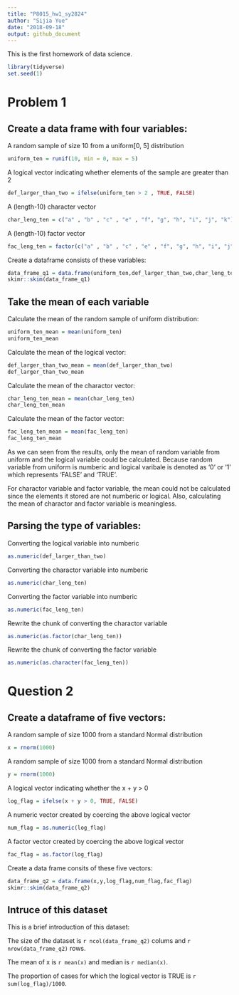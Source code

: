 ```yaml
---
title: "P8015_hw1_sy2824"
author: "Sijia Yue"
date: "2018-09-18"
output: github_document
---
```


This is the first homework of data science. 

```r
library(tidyverse)
set.seed(1)
```

# Problem 1

## Create a data frame with four variables:

A random sample of size 10 from a uniform[0, 5] distribution

```r

uniform_ten = runif(10, min = 0, max = 5)

```

A logical vector indicating whether elements of the sample are greater than 2

```r

def_larger_than_two = ifelse(uniform_ten > 2 , TRUE, FALSE)

```

A (length-10) character vector

```r

char_leng_ten = c("a" , "b" , "c" , "e" , "f", "g", "h", "i", "j", "k")

```

A (length-10) factor vector
```r

fac_leng_ten = factor(c("a" , "b" , "c" , "e" , "f", "g", "h", "i", "j", "k"))

```

Create a dataframe consists of these variables:
```r

data_frame_q1 = data.frame(uniform_ten,def_larger_than_two,char_leng_ten,fac_leng_ten)
skimr::skim(data_frame_q1)

```

## Take the mean of each variable

Calculate the mean of the random sample of uniform distribution:

```r

uniform_ten_mean = mean(uniform_ten)
uniform_ten_mean

```

Calculate the mean of the logical vector:

```r

def_larger_than_two_mean = mean(def_larger_than_two)
def_larger_than_two_mean

```

Calculate the mean of the charactor vector:

```r

char_leng_ten_mean = mean(char_leng_ten)
char_leng_ten_mean

```

Calculate the mean of the factor vector:

```r

fac_leng_ten_mean = mean(fac_leng_ten)
fac_leng_ten_mean

```

As we can seen from the results, only the mean of random variable from uniform and the logical variable could be calculated. Because random variable from uniform is numberic and logical varibale is denoted as '0' or '1' which represents 'FALSE' and 'TRUE'.

For charactor variable and factor variable, the mean could not be calculated since the elements it stored are not numberic or logical. Also, calculating the mean of charactor and factor variable is meaningless. 

## Parsing the type of variables:

Converting the logical variable into numberic

```r

as.numeric(def_larger_than_two)

```

Converting the charactor variable into numberic

```r

as.numeric(char_leng_ten)

```

Converting the factor variable into numberic

```r

as.numeric(fac_leng_ten)

```

Rewrite the chunk of converting the charactor variable

```r

as.numeric(as.factor(char_leng_ten))

```

Rewrite the chunk of converting the factor variable
```r

as.numeric(as.character(fac_leng_ten))

```

# Question 2

## Create a dataframe of five vectors:

A random sample of size 1000 from a standard Normal distribution
```r

x = rnorm(1000)

```

A random sample of size 1000 from a standard Normal distribution

```r

y = rnorm(1000)

```

A logical vector indicating whether the x + y > 0

```r

log_flag = ifelse(x + y > 0, TRUE, FALSE)

```

A numeric vector created by coercing the above logical vector

```r

num_flag = as.numeric(log_flag)

```

A factor vector created by coercing the above logical vector
```r
fac_flag = as.factor(log_flag)

```

Create a data frame consits of these five vectors:
```r

data_frame_q2 = data.frame(x,y,log_flag,num_flag,fac_flag)
skimr::skim(data_frame_q2)

```

## Intruce of this dataset

This is a brief introduction of this dataset:

The size of the dataset is `r ncol(data_frame_q2)` colums and `r nrow(data_frame_q2)` rows.

The mean of x is `r mean(x)` and median is `r median(x)`.

The proportion of cases for which the logical vector is TRUE is `r sum(log_flag)/1000 `.


